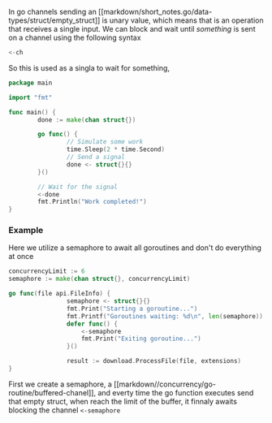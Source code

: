 In go channels sending an [[markdown/short_notes.go/data-types/struct/empty_struct]] is unary value, which means that is an operation that receives a single input.
We can block and wait until _something_ is sent on a channel using the following syntax
```go
<-ch
```
So this is used as a singla to wait for something,
```go
package main

import "fmt"

func main() {
        done := make(chan struct{})

        go func() {
                // Simulate some work
                time.Sleep(2 * time.Second)
                // Send a signal
                done <- struct{}{} 
        }()

        // Wait for the signal
        <-done
        fmt.Println("Work completed!")
}
```
### Example
Here we utilize a semaphore to await all goroutines and don't do everything at once
```go
concurrencyLimit := 6
semaphore := make(chan struct{}, concurrencyLimit)

go func(file api.FileInfo) {
                semaphore <- struct{}{}
                fmt.Print("Starting a goroutine...")
                fmt.Printf("Goroutines waiting: %d\n", len(semaphore))
                defer func() {
                    <-semaphore
                    fmt.Print("Exiting goroutine...")
                }()

                result := download.ProcessFile(file, extensions)
}
```
First we create a semaphore, a [[markdown//concurrency/go-routine/buffered-chanel]], and everty time the go function executes send that empty struct, when reach the limit of the buffer, it finnaly awaits blocking the channel `<-semaphore`